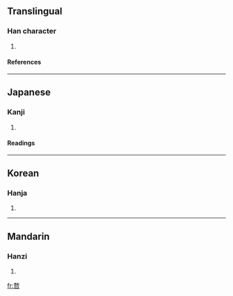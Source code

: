 ==Translingual==
===Han character===
{{Han char|rn=30|rad=口|as=11|sn=14|four=|canj=土大口 (GKR), 手大口 (QKR)}}
# {{defn|Han}}
====References====
{{Han ref|kx=0204.160|dkj=04143|dj=0426.360|hdz=10664.050|uh=55F8|ud=22008}}
----
==Japanese==
===Kanji===
{{ja-kanji|grade=|rs=口11}}
# {{defn|Japanese}} 
====Readings====
{{ja-readings|on=[[ごう]] (gō)|kun=}}
----
==Korean==
===Hanja===
{{ko-hanja|hangeul=오|rv=o|mr=o}}
# {{defn|Korean}}
----
==Mandarin==
===Hanzi===
{{cmn-hanzi|pin=[[áo]] (ao2)|wg=ao<sup>2</sup>}}
# {{defn|Mandarin}}

[[fr:嗸]]